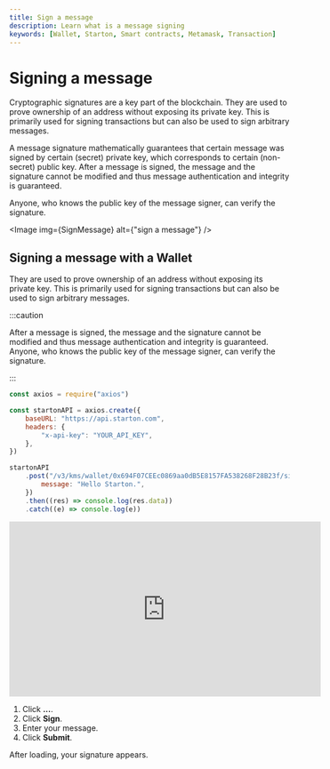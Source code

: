 ```yaml
---
title: Sign a message
description: Learn what is a message signing
keywords: [Wallet, Starton, Smart contracts, Metamask, Transaction]
---
```



# Signing a message

Cryptographic signatures are a key part of the blockchain. They are used to prove ownership of an address without exposing its private key.
This is primarily used for signing transactions but can also be used to sign arbitrary messages.

A message signature mathematically guarantees that certain message was signed by certain (secret) private key, which corresponds to certain (non-secret) public key.
After a message is signed, the message and the signature cannot be modified and thus message authentication and integrity is guaranteed.

Anyone, who knows the public key of the message signer, can verify the signature.

<Image img={SignMessage} alt={"sign a message"} />

## Signing a message with a Wallet

They are used to prove ownership of an address without exposing its private key. This is primarily used for signing transactions but can also be used to sign arbitrary messages.

:::caution

After a message is signed, the message and the signature cannot be modified and thus message authentication and integrity is guaranteed. Anyone, who knows the public key of the message signer, can verify the signature.

:::

<Tabs>
<TabItem value="code" label="From Code">

```js showLineNumbers
const axios = require("axios")

const startonAPI = axios.create({
	baseURL: "https://api.starton.com",
	headers: {
		"x-api-key": "YOUR_API_KEY",
	},
})

startonAPI
	.post("/v3/kms/wallet/0x694F07CEEc0869aa0dB5E8157FA538268F28B23f/sign-message", {
		message: "Hello Starton.",
	})
	.then((res) => console.log(res.data))
	.catch((e) => console.log(e))
```

</TabItem>
<TabItem value="dashboard" label="From Webapp">

<iframe width="560" height="315" src="https://www.youtube.com/embed/Ju8_atrW-8o?si=ceDdltmlKfKS1Eb5" title="YouTube video player" frameborder="0" allow="accelerometer; autoplay; clipboard-write; encrypted-media; gyroscope; picture-in-picture; web-share" allowfullscreen></iframe>

1. Click **...**.
1. Click **Sign**.
1. Enter your message.
1. Click **Submit**.

After loading, your signature appears.

</TabItem>
</Tabs>
